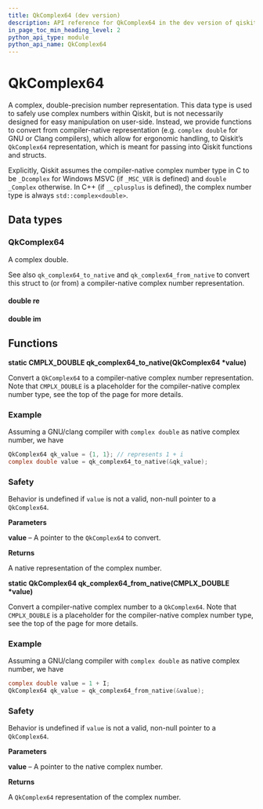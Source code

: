 ```yaml
---
title: QkComplex64 (dev version)
description: API reference for QkComplex64 in the dev version of qiskit-c
in_page_toc_min_heading_level: 2
python_api_type: module
python_api_name: QkComplex64
---
```


# QkComplex64

A complex, double-precision number representation. This data type is used to safely use complex numbers within Qiskit, but is not necessarily designed for easy manipulation on user-side. Instead, we provide functions to convert from compiler-native representation (e.g. `complex double` for GNU or Clang compilers), which allow for ergonomic handling, to Qiskit’s `QkComplex64` representation, which is meant for passing into Qiskit functions and structs.

Explicitly, Qiskit assumes the compiler-native complex number type in C to be `_Dcomplex` for Windows MSVC (if `_MSC_VER` is defined) and `double _Complex` otherwise. In C++ (if `__cplusplus` is defined), the complex number type is always `std::complex<double>`.

## Data types

### QkComplex64

<Class id="QkComplex64" signature="struct QkComplex64">
  A complex double.

  See also `qk_complex64_to_native` and `qk_complex64_from_native` to convert this struct to (or from) a compiler-native complex number representation.

  #### double re

  <Attribute id="re" />

  #### double im

  <Attribute id="im" />
</Class>

## Functions

**static CMPLX\_DOUBLE qk\_complex64\_to\_native(QkComplex64 \*value)**

Convert a `QkComplex64` to a compiler-native complex number representation. Note that `CMPLX_DOUBLE` is a placeholder for the compiler-native complex number type, see the top of the page for more details.

### Example

Assuming a GNU/clang compiler with `complex double` as native complex number, we have

```c
QkComplex64 qk_value = {1, 1}; // represents 1 + i
complex double value = qk_complex64_to_native(&qk_value);
```

### Safety

Behavior is undefined if `value` is not a valid, non-null pointer to a `QkComplex64`.

**Parameters**

**value** – A pointer to the `QkComplex64` to convert.

**Returns**

A native representation of the complex number.

**static QkComplex64 qk\_complex64\_from\_native(CMPLX\_DOUBLE \*value)**

Convert a compiler-native complex number to a `QkComplex64`. Note that `CMPLX_DOUBLE` is a placeholder for the compiler-native complex number type, see the top of the page for more details.

<span id="id1" />

### Example

Assuming a GNU/clang compiler with `complex double` as native complex number, we have

```c
complex double value = 1 + I;
QkComplex64 qk_value = qk_complex64_from_native(&value);
```

<span id="id2" />

### Safety

Behavior is undefined if `value` is not a valid, non-null pointer to a `QkComplex64`.

**Parameters**

**value** – A pointer to the native complex number.

**Returns**

A `QkComplex64` representation of the complex number.

